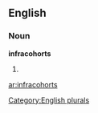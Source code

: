 
==English==

===Noun===
'''infracohorts'''

# {{plural of|[[infracohort]]}}

[[Category:English plurals]]

[[ar:infracohorts]]